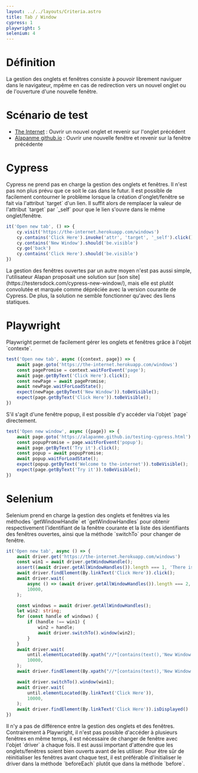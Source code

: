 ```yaml
---
layout: ../../layouts/Criteria.astro
title: Tab / Window
cypress: 1
playwright: 5
selenium: 4
---
```



# Définition

La gestion des onglets et fenêtres consiste à pouvoir librement naviguer dans le navigateur, mpême en cas de redirection vers un nouvel onglet ou de l'ouverture d'une nouvelle fenêtre.

# Scénario de test

- [The Internet](https://the-internet.herokuapp.com/windows) : Ouvrir un nouvel onglet et revenir sur l'onglet précédent
- [Alapanme github.io](https://alapanme.github.io/testing-cypress.html) : Ouvrir une nouvelle fenêtre et revenir sur la fenêtre précédente

# Cypress

<ThumbDownAlert>
    Cypress ne prend pas en charge la gestion des onglets et fenêtres. Il n'est pas non plus prévu que ce soit le cas dans le futur.
</ThumbDownAlert>
<ThumbUpAlert>
    Il est possible de facilement contourner le problème lorsque la création d'onglet/fenêtre se fait via l'attribut `target` d'un lien.
    Il suffit alors de remplacer la valeur de l'attribut `target` par `_self` pour que le lien s'ouvre dans le même onglet/fenêtre.
</ThumbUpAlert>

```ts
it('Open new tab', () => {
    cy.visit('https://the-internet.herokuapp.com/windows')
    cy.contains('Click Here').invoke('attr', 'target', '_self').click()
    cy.contains('New Window').should('be.visible')
    cy.go('back')
    cy.contains('Click Here').should('be.visible')
})
```

<ThumbDownAlert>
    La gestion des fenêtres ouvertes par un autre moyen n'est pas aussi simple, l'utilisateur Alapan proposait une solution sur [son site](https://testersdock.com/cypress-new-window/), mais elle est plutôt convolutée et marquée comme dépréciée avec la version courante de Cypress.
    De plus, la solution ne semble fonctionner qu'avec des liens statiques.
</ThumbDownAlert>


# Playwright

<ThumbUpAlert>
    Playwright permet de facilement gérer les onglets et fenêtres grâce à l'objet `contexte`.
</ThumbUpAlert>

```ts
test('Open new tab', async ({context, page}) => {
    await page.goto('https://the-internet.herokuapp.com/windows')
    const pagePromise = context.waitForEvent('page');
    await page.getByText('Click Here').click();
    const newPage = await pagePromise;
    await newPage.waitForLoadState();
    expect(newPage.getByText('New Window')).toBeVisible();
    expect(page.getByText('Click Here')).toBeVisible();
})
```

<ThumbUpAlert>
    S'il s'agit d'une fenêtre popup, il est possible d'y accéder via l'objet `page` directement.
</ThumbUpAlert>

```ts
test('Open new window', async ({page}) => {
    await page.goto('https://alapanme.github.io/testing-cypress.html')
    const popupPromise = page.waitForEvent('popup');
    await page.getByText('Try it').click();
    const popup = await popupPromise;
    await popup.waitForLoadState();
    expect(popup.getByText('Welcome to the-internet')).toBeVisible();
    expect(page.getByText('Try it')).toBeVisible();        
})
```

# Selenium

<ThumbUpAlert>
    Selenium prend en charge la gestion des onglets et fenêtres via les méthodes `getWindowHandle` et `getWindowHandles` pour obtenir respectivement l'identifiant de la fenêtre courante et la liste des identifiants des fenêtres ouvertes, ainsi que la méthode `switchTo` pour changer de fenêtre.
</ThumbUpAlert>

```ts
it('Open new tab', async () => {
    await driver.get('https://the-internet.herokuapp.com/windows')
    const win1 = await driver.getWindowHandle();
    assert((await driver.getAllWindowHandles()).length === 1, 'There is more than one window');
    await driver.findElement(By.linkText('Click Here')).click();
    await driver.wait(
        async () => (await driver.getAllWindowHandles()).length === 2,
        10000,
    );

    const windows = await driver.getAllWindowHandles();
    let win2: string;
    for (const handle of windows) {
        if (handle !== win1) {
            win2 = handle;
            await driver.switchTo().window(win2);
        }
    }
    await driver.wait(
        until.elementLocated(By.xpath("//*[contains(text(),'New Window')]")),
        10000,
    );
    await driver.findElement(By.xpath("//*[contains(text(),'New Window')]")).isDisplayed(),

    await driver.switchTo().window(win1);
    await driver.wait(
        until.elementLocated(By.linkText('Click Here')),
        10000,
    );
    await driver.findElement(By.linkText('Click Here')).isDisplayed()
})
```

<ThumbUpAlert>
    Il n'y a pas de différence entre la gestion des onglets et des fenêtres.
</ThumbUpAlert>

<ThumbDownAlert>
    Contrairement à Playwright, il n'est pas possible d'accéder à plusieurs fenêtres en même temps, il est nécessaire de changer de fenêtre avec l'objet `driver` à chaque fois.
    Il est aussi important d'attendre que les onglets/fenêtres soient bien ouverts avant de les utiliser.
</ThumbDownAlert>

<ThumbInfoAlert>
    Pour être sûr de réinitialiser les fenêtres avant chaque test, il est préférable d'initialiser le driver dans la méthode `beforeEach` plutôt que dans la méthode `before`.
</ThumbInfoAlert>
